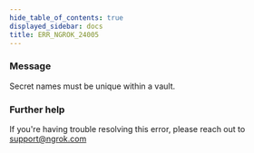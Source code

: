 ```yaml
---
hide_table_of_contents: true
displayed_sidebar: docs
title: ERR_NGROK_24005
---
```


### Message

Secret names must be unique within a vault.

<ErrorDetails />

### Further help

If you're having trouble resolving this error, please reach out to [support@ngrok.com](mailto:support@ngrok.com?subject=Help%20with%20ERR_NGROK_24005)
